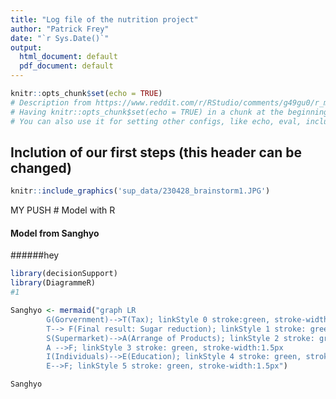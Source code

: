 ```yaml
---
title: "Log file of the nutrition project"
author: "Patrick Frey"
date: "`r Sys.Date()`"
output:
  html_document: default
  pdf_document: default
---
```

<!--please enter your names as authors--> 

```r
knitr::opts_chunk$set(echo = TRUE)
# Description from https://www.reddit.com/r/RStudio/comments/g49gu0/r_markdown_knitropts_chunksetecho_true/
# Having knitr::opts_chunk$set(echo = TRUE) in a chunk at the beginning of your document is the same of having ````{r echo = TRUE}` for all chunks.
# You can also use it for setting other configs, like echo, eval, include and others 
```

## Inclution of our first steps (this header can be changed)

```r
knitr::include_graphics('sup_data/230428_brainstorm1.JPG')
```
MY PUSH
# Model with R

#### Model from Sanghyo
######hey
```r


library(decisionSupport)
library(DiagrammeR)
#1

Sanghyo <- mermaid("graph LR
        G(Gorvernment)-->T(Tax); linkStyle 0 stroke:green, stroke-width:1.5px
        T--> F(Final result: Sugar reduction); linkStyle 1 stroke: green, stroke-width:1.5px
        S(Supermarket)-->A(Arrange of Products); linkStyle 2 stroke: green, stroke-width:1.5px
        A -->F; linkStyle 3 stroke: green, stroke-width:1.5px
        I(Individuals)-->E(Education); linkStyle 4 stroke: green, stroke-width:1.5px
        E-->F; linkStyle 5 stroke: green, stroke-width:1.5px")

Sanghyo

```






